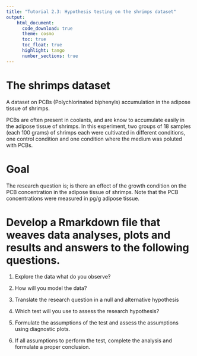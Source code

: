 ```yaml
---
title: "Tutorial 2.3: Hypothesis testing on the shrimps dataset"   
output:
    html_document:
      code_download: true    
      theme: cosmo
      toc: true
      toc_float: true
      highlight: tango
      number_sections: true
---
```


# The shrimps dataset

A dataset on PCBs (Polychlorinated biphenyls) accumulation
in the adipose tissue of shrimps.

PCBs are often present in coolants, and are know to accumulate
easily in the adipose tissue of shrimps. In this experiment, two
groups of 18 samples (each 100 grams) of shrimps each were cultivated 
in different conditions, one control condition and one condition 
where the medium was poluted with PCBs.

# Goal

The research question is; is there an effect of the 
growth condition on the PCB concentration in the adipose 
tissue of shrimps. Note that the PCB concentrations were 
measured in pg/g adipose tissue.

# Develop a Rmarkdown file that weaves data analyses, plots and results and answers to the following questions.

1. Explore the data what do you observe?

2. How will you model the data? 

3. Translate the research question in a null and alternative hypothesis

4. Which test will you use to assess the research hypothesis? 

5. Formulate the assumptions of the test and assess the assumptions using diagnostic plots. 

6. If all assumptions to perform the test, complete the analysis and formulate a proper conclusion.








